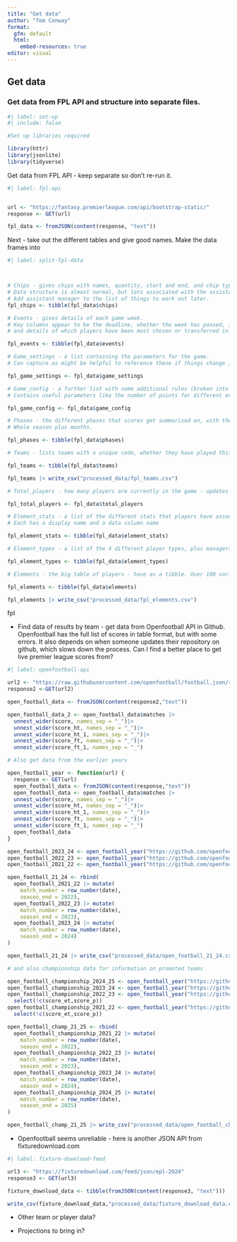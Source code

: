 ```yaml
---
title: "Get data"
author: "Tom Conway"
format: 
  gfm: default
  html:
    embed-resources: true
editor: visual
---
```


## Get data

### Get data from FPL API and structure into separate files.

```r
#| label: set-up
#| include: false

#Set up libraries required

library(httr)
library(jsonlite)
library(tidyverse)

```

Get data from FPL API - keep separate so don't re-run it.

```r
#| label: fpl-api


url <- "https://fantasy.premierleague.com/api/bootstrap-static/"
response <- GET(url)

fpl_data <- fromJSON(content(response, "text"))

```

Next - take out the different tables and give good names. Make the data frames into

```r
#| label: split-fpl-data



# Chips - gives chips with names, quantity, start and end, and chip types
# Data structure is almost normal, but lots associated with the assistant manager chip is not.
# Add assistant manager to the list of things to work out later.
fpl_chips <- tibble(fpl_data$chips)

# Events - gives details of each game week.
# Key columns appear to be the deadline, whether the week has passed, is current, or is next, 
# and details of which players have been most chosen or transferred in.

fpl_events <- tibble(fpl_data$events)

# Game_settings - a list containing the parameters for the game. 
# Can capture as might be helpful to reference these if things change in different seasons (e.g. squad value)

fpl_game_settings <- fpl_data$game_settings

# Game_config - a further list with some additional rules (broken into other lists).
# Contains useful parameters like the number of points for different events

fpl_game_config <- fpl_data$game_config

# Phases - the different phases that scores get summarised on, with their start and end weeks
# Whole season plus months.

fpl_phases <- tibble(fpl_data$phases)

# Teams - lists teams with a unique code, whether they have played this week, and some indications of their overall strength.

fpl_teams <- tibble(fpl_data$teams)

fpl_teams |> write_csv("processed_data/fpl_teams.csv")

# Total_players - how many players are currently in the game - updates in real time.

fpl_total_players <- fpl_data$total_players

# Element_stats - a list of the different stats that players have associated with them.
# Each has a display name and a data column name

fpl_element_stats <- tibble(fpl_data$element_stats)

# Element_types - a list of the 4 different player types, plus managers, and their attributes.

fpl_element_types <- tibble(fpl_data$element_types)

# Elements - the big table of players - have as a tibble. Over 100 variables about each player. This will be the key source of data.

fpl_elements <- tibble(fpl_data$elements)

fpl_elements |> write_csv("processed_data/fpl_elements.csv")
```

fpl

-   Find data of results by team - get data from Openfootball API in Github. Openfootball has the full list of scores in table format, but with some errors. It also depends on when someone updates their repository on github, which slows down the process. Can I find a better place to get live premier league scores from?

```r
#| label: openfootball-api

url2 <- "https://raw.githubusercontent.com/openfootball/football.json/refs/heads/master/2024-25/en.1.json"
response2 <-GET(url2)

open_football_data <- fromJSON(content(response2,"text"))

open_football_data_2 <- open_football_data$matches |>
  unnest_wider(score, names_sep = "_")|>
  unnest_wider(score_ht, names_sep = "_")|>
  unnest_wider(score_ht_1, names_sep = "_")|>
  unnest_wider(score_ft, names_sep = "_")|>
  unnest_wider(score_ft_1, names_sep = "_")

# Also get data from the earlier years

open_football_year <- function(url) {
  response <- GET(url)
  open_football_data <- fromJSON(content(response,"text"))
  open_football_data <- open_football_data$matches |>
  unnest_wider(score, names_sep = "_")|>
  unnest_wider(score_ht, names_sep = "_")|>
  unnest_wider(score_ht_1, names_sep = "_")|>
  unnest_wider(score_ft, names_sep = "_")|>
  unnest_wider(score_ft_1, names_sep = "_")
  open_football_data
}

open_football_2023_24 <- open_football_year("https://github.com/openfootball/football.json/raw/refs/heads/master/2023-24/en.1.json")
open_football_2022_23 <- open_football_year("https://github.com/openfootball/football.json/raw/refs/heads/master/2022-23/en.1.json")
open_football_2021_22 <- open_football_year("https://github.com/openfootball/football.json/raw/refs/heads/master/2021-22/en.1.json")

open_football_21_24 <- rbind(
  open_football_2021_22 |> mutate(
    match_number = row_number(date),
    season_end = 2022),
  open_football_2022_23 |> mutate(
    match_number = row_number(date),
    season_end = 2023),
  open_football_2023_24 |> mutate(
    match_number = row_number(date),
    season_end = 2024)
)

open_football_21_24 |> write_csv("processed_data/open_football_21_24.csv")

# and also championship data for information on promoted teams

open_football_championship_2024_25 <- open_football_year("https://github.com/openfootball/football.json/raw/refs/heads/master/2024-25/en.2.json")
open_football_championship_2023_24 <- open_football_year("https://github.com/openfootball/football.json/raw/refs/heads/master/2023-24/en.2.json")
open_football_championship_2022_23 <- open_football_year("https://github.com/openfootball/football.json/raw/refs/heads/master/2022-23/en.2.json")|>
  select(!c(score_et,score_p))
open_football_championship_2021_22 <- open_football_year("https://github.com/openfootball/football.json/raw/refs/heads/master/2021-22/en.2.json")|>
  select(!c(score_et,score_p))

open_football_champ_21_25 <- rbind(
  open_football_championship_2021_22 |> mutate(
    match_number = row_number(date),
    season_end = 2022),
  open_football_championship_2022_23 |> mutate(
    match_number = row_number(date),
    season_end = 2023),
  open_football_championship_2023_24 |> mutate(
    match_number = row_number(date),
    season_end = 2024),
  open_football_championship_2024_25 |> mutate(
    match_number = row_number(date),
    season_end = 2025)
)

open_football_champ_21_25 |> write_csv("processed_data/open_football_champ_21_25.csv")
```

-   Openfootball seems unreliable - here is another JSON API from fixturedownload.com

```r
#| label: fixture-download-feed

url3 <- "https://fixturedownload.com/feed/json/epl-2024"
response3 <- GET(url3)

fixture_download_data <- tibble(fromJSON(content(response3, "text")))

write_csv(fixture_download_data,"processed_data/fixture_download_data.csv")
```

-   Other team or player data?

-   Projections to bring in?
